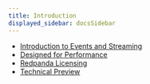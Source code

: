 ```yaml
---
title: Introduction
displayed_sidebar: docsSidebar
---
```


<head>
    <meta name="title" content="Introduction | Redpanda Docs"/>
    <meta name="description" content="Introduction index page."/>
</head>


- [Introduction to Events and Streaming](./intro-to-events)
- [Designed for Performance](./autotune)
- [Redpanda Licensing](./licenses)
- [Technical Preview](./tech-preview)